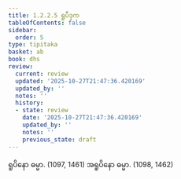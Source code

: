 ```yaml
---
title: 1.2.2.5 ရူပီဒုက
tableOfContents: false
sidebar:
  order: 5
type: tipitaka
basket: ab
book: dhs
review:
  current: review
  updated: '2025-10-27T21:47:36.420169'
  updated_by: ''
  notes: ''
  history:
  - state: review
    date: '2025-10-27T21:47:36.420169'
    updated_by: ''
    notes: ''
    previous_state: draft
---
```



<ReviewStatus review={frontmatter.review} showDetails={true} />

<HypothesisAnnotation frontmatter={frontmatter} />

<DynamicBreadcrumb />

<Division number="33" book="dhs" e="ch" v="29" p="7">

<Paragraph number="90" book="dhs">
ရူပိနော ဓမ္မာ. (<Emphasis>1097, 1461</Emphasis>)
</Paragraph>

<Paragraph number="91" book="dhs">
အရူပိနော ဓမ္မာ. (<Emphasis>1098, 1462</Emphasis>)
</Paragraph>
</Division>